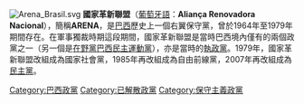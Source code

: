 [[File:Arena_Brasil.svg|thumb]]
'''國家革新聯盟'''（[[葡萄牙語|葡萄牙語]]：'''Aliança Renovadora Nacional'''），簡稱'''ARENA'''，是[[巴西|巴西]]歷史上一個右翼保守黨，曾於1964年至1979年期間存在。在軍事獨裁時期這段期間，國家革新聯盟是當時巴西境內僅有的兩個政黨之一（另一個是[[在野黨|在野黨]][[巴西民主運動黨|巴西民主運動黨]]），亦是當時的[[執政黨|執政黨]]。1979年，國家革新聯盟改組成為國家社會黨，1985年再改組成為自由前線黨，2007年再改組成為[[民主黨_(巴西)|民主黨]]。

{{Political party-stub}}
[[Category:巴西政黨|Category:巴西政黨]]
[[Category:已解散政黨|Category:已解散政黨]]
[[Category:保守主義政黨|Category:保守主義政黨]]